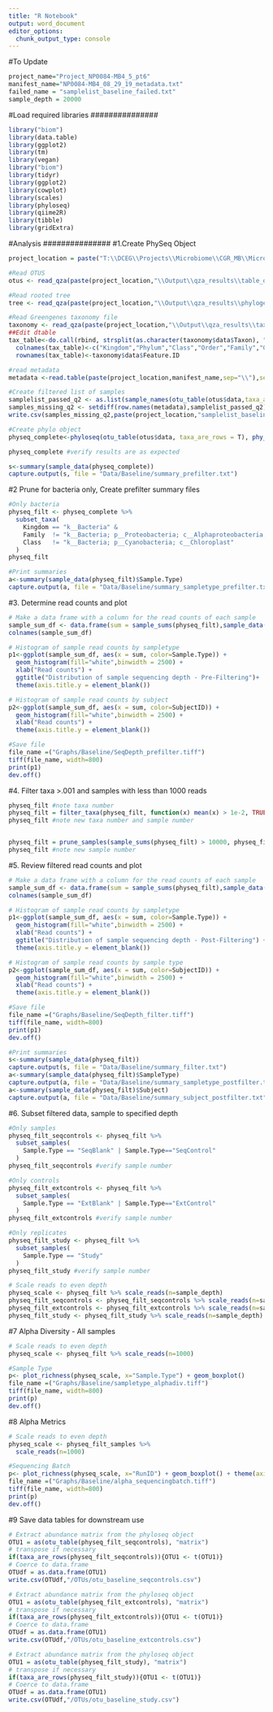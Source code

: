 ```yaml
---
title: "R Notebook"
output: word_document
editor_options: 
  chunk_output_type: console
---
```


#To Update
```r
project_name="Project_NP0084-MB4_5_pt6"
manifest_name="NP0084-MB4_08_29_19_metadata.txt"
failed_name = "samplelist_baseline_failed.txt"
sample_depth = 20000
```


#Load required libraries
############### 
```r
library("biom")
library(data.table)
library(ggplot2)
library(tm)
library(vegan)
library("biom")
library(tidyr)
library(ggplot2)
library(cowplot)
library(scales)
library(phyloseq)
library(qiime2R)
library(tibble)
library(gridExtra)
```

#Analysis
############### 
#1.Create PhySeq Object
```r
project_location = paste("T:\\DCEG\\Projects\\Microbiome\\CGR_MB\\MicroBiome\\",project_name,sep="")

#Read OTUS
otus <- read_qza(paste(project_location,"\\Output\\qza_results\\table_dada2_qza_merged_parts_final\\table_dada2_merged_final_filt.qza",sep=""))

#Read rooted tree
tree <- read_qza(paste(project_location,"\\Output\\qza_results\\phylogeny_qza_results\\rooted_tree.qza",sep=""))

#Read Greengenes taxonomy file
taxonomy <- read_qza(paste(project_location,"\\Output\\qza_results\\taxonomy_qza_results\\taxonomy_greengenes.qza",sep=""))
##Edit dtable
tax_table<-do.call(rbind, strsplit(as.character(taxonomy$data$Taxon), "; "))
  colnames(tax_table)<-c("Kingdom","Phylum","Class","Order","Family","Genus","Species")
  rownames(tax_table)<-taxonomy$data$Feature.ID

#read metadata
metadata <-read.table(paste(project_location,manifest_name,sep="\\"),sep='\t', header=T, row.names=1, comment="")

#Create filtered list of samples
samplelist_passed_q2 <- as.list(sample_names(otu_table(otus$data,taxa_are_rows = T)))
samples_missing_q2 <- setdiff(row.names(metadata),samplelist_passed_q2)
write.csv(samples_missing_q2,paste(project_location,"samplelist_baseline_failed.txt",sep="\\"))

#Create phylo object
physeq_complete<-phyloseq(otu_table(otus$data, taxa_are_rows = T), phy_tree(tree$data), tax_table(tax_table), sample_data(metadata))

physeq_complete #verify results are as expected

s<-summary(sample_data(physeq_complete))
capture.output(s, file = "Data/Baseline/summary_prefilter.txt")
```

#2 Prune for bacteria only, Create prefilter summary files
```r
#Only bacteria
physeq_filt <- physeq_complete %>%
  subset_taxa(
    Kingdom == "k__Bacteria" &
    Family  != "k__Bacteria; p__Proteobacteria; c__Alphaproteobacteria; o__Rickettsiales; f__mitochondria" &
    Class   != "k__Bacteria; p__Cyanobacteria; c__Chloroplast"
  )
physeq_filt

#Print summaries
a<-summary(sample_data(physeq_filt)$Sample.Type)
capture.output(a, file = "Data/Baseline/summary_sampletype_prefilter.txt")
```

#3. Determine read counts and plot
```r
# Make a data frame with a column for the read counts of each sample
sample_sum_df <- data.frame(sum = sample_sums(physeq_filt),sample_data(physeq_filt))
colnames(sample_sum_df)

# Histogram of sample read counts by sampletype
p1<-ggplot(sample_sum_df, aes(x = sum, color=Sample.Type)) + 
  geom_histogram(fill="white",binwidth = 2500) +
  xlab("Read counts") +
  ggtitle("Distribution of sample sequencing depth - Pre-Filtering")+
  theme(axis.title.y = element_blank())

# Histogram of sample read counts by subject
p2<-ggplot(sample_sum_df, aes(x = sum, color=SubjectID)) + 
  geom_histogram(fill="white",binwidth = 2500) +
  xlab("Read counts") +
  theme(axis.title.y = element_blank())

#Save file
file_name =("Graphs/Baseline/SeqDepth_prefilter.tiff")
tiff(file_name, width=800)
print(p1)
dev.off()

```

#4. Filter taxa >.001 and samples with less than 1000 reads
```r
physeq_filt #note taxa number
physeq_filt = filter_taxa(physeq_filt, function(x) mean(x) > 1e-2, TRUE)
physeq_filt #note new taxa number and sample number


physeq_filt = prune_samples(sample_sums(physeq_filt) > 10000, physeq_filt)
physeq_filt #note new sample number
```

#5. Review filtered read counts and plot
```r
# Make a data frame with a column for the read counts of each sample
sample_sum_df <- data.frame(sum = sample_sums(physeq_filt),sample_data(physeq_filt))
colnames(sample_sum_df)

# Histogram of sample read counts by sampletype
p1<-ggplot(sample_sum_df, aes(x = sum, color=Sample.Type)) + 
  geom_histogram(fill="white",binwidth = 2500) +
  xlab("Read counts") +
  ggtitle("Distribution of sample sequencing depth - Post-Filtering") +
  theme(axis.title.y = element_blank())

# Histogram of sample read counts by sample type
p2<-ggplot(sample_sum_df, aes(x = sum, color=SubjectID)) + 
  geom_histogram(fill="white",binwidth = 2500) +
  xlab("Read counts") +
  theme(axis.title.y = element_blank())

#Save file
file_name =("Graphs/Baseline/SeqDepth_filter.tiff")
tiff(file_name, width=800)
print(p1)
dev.off()

#Print summaries
s<-summary(sample_data(physeq_filt))
capture.output(s, file = "Data/Baseline/summary_filter.txt")
a<-summary(sample_data(physeq_filt)$SampleType)
capture.output(a, file = "Data/Baseline/summary_sampletype_postfilter.txt")
a<-summary(sample_data(physeq_filt)$Subject)
capture.output(a, file = "Data/Baseline/summary_subject_postfilter.txt")
```

#6. Subset filtered data, sample to specified depth
```r
#Only samples
physeq_filt_seqcontrols <- physeq_filt %>%
  subset_samples(
    Sample.Type == "SeqBlank" | Sample.Type=="SeqControl" 
  )
physeq_filt_seqcontrols #verify sample number

#Only controls
physeq_filt_extcontrols <- physeq_filt %>%
  subset_samples(
    Sample.Type == "ExtBlank" | Sample.Type=="ExtControl"
  )
physeq_filt_extcontrols #verify sample number

#Only replicates
physeq_filt_study <- physeq_filt %>%
  subset_samples(
    Sample.Type == "Study" 
  )
physeq_filt_study #verify sample number

# Scale reads to even depth 
physeq_scale <- physeq_filt %>% scale_reads(n=sample_depth) 
physeq_filt_seqcontrols <- physeq_filt_seqcontrols %>% scale_reads(n=sample_depth) 
physeq_filt_extcontrols <- physeq_filt_extcontrols %>% scale_reads(n=sample_depth) 
physeq_filt_study <- physeq_filt_study %>% scale_reads(n=sample_depth) 

```

#7 Alpha Diversity - All samples
```r
# Scale reads to even depth 
physeq_scale <- physeq_filt %>% scale_reads(n=1000) 

#Sample Type
p<- plot_richness(physeq_scale, x="Sample.Type") + geom_boxplot()
file_name =("Graphs/Baseline/sampletype_alphadiv.tiff")
tiff(file_name, width=800)
print(p)
dev.off()
```

#8 Alpha Metrics
```r
# Scale reads to even depth 
physeq_scale <- physeq_filt_samples %>%
  scale_reads(n=1000) 

#Sequencing Batch
p<- plot_richness(physeq_scale, x="RunID") + geom_boxplot() + theme(axis.text.x=element_blank())
file_name =("Graphs/Baseline/alpha_sequencingbatch.tiff")
tiff(file_name, width=800)
print(p)
dev.off()

```

#9 Save data tables for downstream use
```r
# Extract abundance matrix from the phyloseq object
OTU1 = as(otu_table(physeq_filt_seqcontrols), "matrix")
# transpose if necessary
if(taxa_are_rows(physeq_filt_seqcontrols)){OTU1 <- t(OTU1)}
# Coerce to data.frame
OTUdf = as.data.frame(OTU1)
write.csv(OTUdf,"/OTUs/otu_baseline_seqcontrols.csv")

# Extract abundance matrix from the phyloseq object
OTU1 = as(otu_table(physeq_filt_extcontrols), "matrix")
# transpose if necessary
if(taxa_are_rows(physeq_filt_extcontrols)){OTU1 <- t(OTU1)}
# Coerce to data.frame
OTUdf = as.data.frame(OTU1)
write.csv(OTUdf,"/OTUs/otu_baseline_extcontrols.csv")

# Extract abundance matrix from the phyloseq object
OTU1 = as(otu_table(physeq_filt_study), "matrix")
# transpose if necessary
if(taxa_are_rows(physeq_filt_study)){OTU1 <- t(OTU1)}
# Coerce to data.frame
OTUdf = as.data.frame(OTU1)
write.csv(OTUdf,"/OTUs/otu_baseline_study.csv")

```
